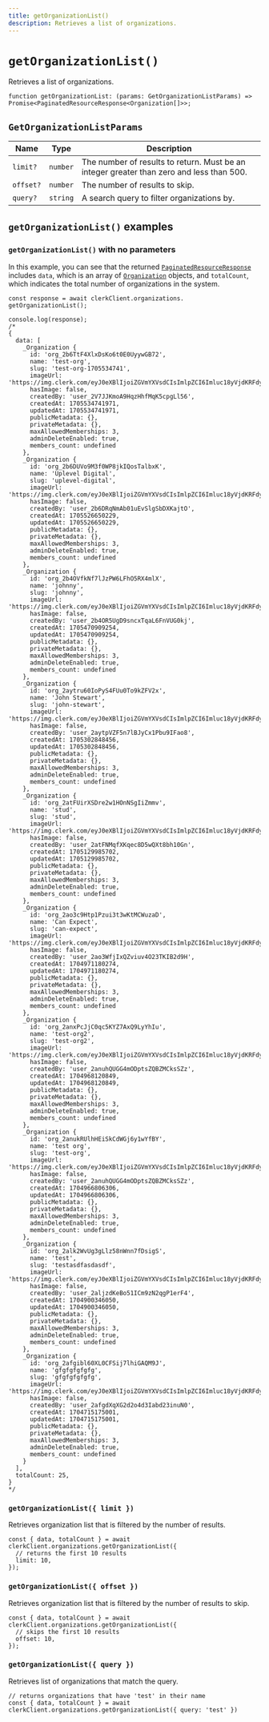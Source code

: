```yaml
---
title: getOrganizationList()
description: Retrieves a list of organizations.
---
```


# `getOrganizationList()`

Retrieves a list of organizations.

```tsx
function getOrganizationList: (params: GetOrganizationListParams) => Promise<PaginatedResourceResponse<Organization[]>>;
```

## `GetOrganizationListParams`

| Name | Type | Description |
| --- | --- | --- |
| `limit?` | `number` | The number of results to return. Must be an integer greater than zero and less than 500. |
| `offset?` | `number` | The number of results to skip. |
| `query?` | `string` | A search query to filter organizations by. |

## `getOrganizationList()` examples

### `getOrganizationList()` with no parameters

In this example, you can see that the returned [`PaginatedResourceResponse`](/docs/references/backend/types/paginated-resource-response) includes `data`, which is an array of [`Organization`](/docs/references/javascript/organization/organization) objects, and `totalCount`, which indicates the total number of organizations in the system.

```tsx
const response = await clerkClient.organizations.
getOrganizationList();

console.log(response);
/*
{
  data: [
    _Organization {
      id: 'org_2b6TtF4XlxDsKo6t0E0UyywGB72',
      name: 'test-org',
      slug: 'test-org-1705534741',
      imageUrl: 'https://img.clerk.com/eyJ0eXBlIjoiZGVmYXVsdCIsImlpZCI6Imluc18yVjdKRFdyclJwRmZFZTlqQUM2dWpSMG8xSlQiLCJyaWQiOiJvcmdfMmI2VHRGNFhseERzS282dDBFMFV5eXdHQjcyIiwiaW5pdGlhbHMiOiJUIn0',
      hasImage: false,
      createdBy: 'user_2V7JJKmoA9HqzHhfMqK5cpgLl56',
      createdAt: 1705534741971,
      updatedAt: 1705534741971,
      publicMetadata: {},
      privateMetadata: {},
      maxAllowedMemberships: 3,
      adminDeleteEnabled: true,
      members_count: undefined
    },
    _Organization {
      id: 'org_2b6DUVo9M3f0WP8jkIQosTalbxK',
      name: 'Uplevel Digital',
      slug: 'uplevel-digital',
      imageUrl: 'https://img.clerk.com/eyJ0eXBlIjoiZGVmYXVsdCIsImlpZCI6Imluc18yVjdKRFdyclJwRmZFZTlqQUM2dWpSMG8xSlQiLCJyaWQiOiJvcmdfMmI2RFVWbzlNM2YwV1A4amtJUW9zVGFsYnhLIiwiaW5pdGlhbHMiOiJVIn0',
      hasImage: false,
      createdBy: 'user_2b6DRqNmAb01uEvSlgSbDXKajtO',
      createdAt: 1705526650229,
      updatedAt: 1705526650229,
      publicMetadata: {},
      privateMetadata: {},
      maxAllowedMemberships: 3,
      adminDeleteEnabled: true,
      members_count: undefined
    },
    _Organization {
      id: 'org_2b4OVfkNf7lJzPW6LFhO5RX4mlX',
      name: 'johnny',
      slug: 'johnny',
      imageUrl: 'https://img.clerk.com/eyJ0eXBlIjoiZGVmYXVsdCIsImlpZCI6Imluc18yVjdKRFdyclJwRmZFZTlqQUM2dWpSMG8xSlQiLCJyaWQiOiJvcmdfMmI0T1Zma05mN2xKelBXNkxGaE81Ulg0bWxYIiwiaW5pdGlhbHMiOiJKIn0',
      hasImage: false,
      createdBy: 'user_2b4OR5UgD9sncxTqaL6FnVUG0kj',
      createdAt: 1705470909254,
      updatedAt: 1705470909254,
      publicMetadata: {},
      privateMetadata: {},
      maxAllowedMemberships: 3,
      adminDeleteEnabled: true,
      members_count: undefined
    },
    _Organization {
      id: 'org_2aytru60IoPyS4FUu0To9kZFV2x',
      name: 'John Stewart',
      slug: 'john-stewart',
      imageUrl: 'https://img.clerk.com/eyJ0eXBlIjoiZGVmYXVsdCIsImlpZCI6Imluc18yVjdKRFdyclJwRmZFZTlqQUM2dWpSMG8xSlQiLCJyaWQiOiJvcmdfMmF5dHJ1NjBJb1B5UzRGVXUwVG85a1pGVjJ4IiwiaW5pdGlhbHMiOiJKIn0',
      hasImage: false,
      createdBy: 'user_2aytpVZF5n7lBJyCx1Pbu9IFao8',
      createdAt: 1705302848456,
      updatedAt: 1705302848456,
      publicMetadata: {},
      privateMetadata: {},
      maxAllowedMemberships: 3,
      adminDeleteEnabled: true,
      members_count: undefined
    },
    _Organization {
      id: 'org_2atFUirXSDre2w1HOnNSgIiZmmv',
      name: 'stud',
      slug: 'stud',
      imageUrl: 'https://img.clerk.com/eyJ0eXBlIjoiZGVmYXVsdCIsImlpZCI6Imluc18yVjdKRFdyclJwRmZFZTlqQUM2dWpSMG8xSlQiLCJyaWQiOiJvcmdfMmF0RlVpclhTRHJlMncxSE9uTlNnSWlabW12IiwiaW5pdGlhbHMiOiJTIn0',
      hasImage: false,
      createdBy: 'user_2atFNMqfXKqec8D5wQXt8bh10Gn',
      createdAt: 1705129985702,
      updatedAt: 1705129985702,
      publicMetadata: {},
      privateMetadata: {},
      maxAllowedMemberships: 3,
      adminDeleteEnabled: true,
      members_count: undefined
    },
    _Organization {
      id: 'org_2ao3c9Htp1Pzui3t3wKtMCWuzaD',
      name: 'Can Expect',
      slug: 'can-expect',
      imageUrl: 'https://img.clerk.com/eyJ0eXBlIjoiZGVmYXVsdCIsImlpZCI6Imluc18yVjdKRFdyclJwRmZFZTlqQUM2dWpSMG8xSlQiLCJyaWQiOiJvcmdfMmFvM2M5SHRwMVB6dWkzdDN3S3RNQ1d1emFEIiwiaW5pdGlhbHMiOiJDIn0',
      hasImage: false,
      createdBy: 'user_2ao3WfjIxQZviuv4O23TKIB2d9H',
      createdAt: 1704971180274,
      updatedAt: 1704971180274,
      publicMetadata: {},
      privateMetadata: {},
      maxAllowedMemberships: 3,
      adminDeleteEnabled: true,
      members_count: undefined
    },
    _Organization {
      id: 'org_2anxPcJjC0qc5KYZ7AxQ9LyYhIu',
      name: 'test-org2',
      slug: 'test-org2',
      imageUrl: 'https://img.clerk.com/eyJ0eXBlIjoiZGVmYXVsdCIsImlpZCI6Imluc18yVjdKRFdyclJwRmZFZTlqQUM2dWpSMG8xSlQiLCJyaWQiOiJvcmdfMmFueFBjSmpDMHFjNUtZWjdBeFE5THlZaEl1IiwiaW5pdGlhbHMiOiJUIn0',
      hasImage: false,
      createdBy: 'user_2anuhQUGG4mODptsZQBZMCksSZz',
      createdAt: 1704968120849,
      updatedAt: 1704968120849,
      publicMetadata: {},
      privateMetadata: {},
      maxAllowedMemberships: 3,
      adminDeleteEnabled: true,
      members_count: undefined
    },
    _Organization {
      id: 'org_2anukRUlhHEiSkCdWGj6y1wYfBY',
      name: 'test org',
      slug: 'test-org',
      imageUrl: 'https://img.clerk.com/eyJ0eXBlIjoiZGVmYXVsdCIsImlpZCI6Imluc18yVjdKRFdyclJwRmZFZTlqQUM2dWpSMG8xSlQiLCJyaWQiOiJvcmdfMmFudWtSVWxoSEVpU2tDZFdHajZ5MXdZZkJZIiwiaW5pdGlhbHMiOiJUIn0',
      hasImage: false,
      createdBy: 'user_2anuhQUGG4mODptsZQBZMCksSZz',
      createdAt: 1704966806306,
      updatedAt: 1704966806306,
      publicMetadata: {},
      privateMetadata: {},
      maxAllowedMemberships: 3,
      adminDeleteEnabled: true,
      members_count: undefined
    },
    _Organization {
      id: 'org_2alk2WvUg3gLlz58nWnn7fDsigS',
      name: 'test',
      slug: 'testasdfasdasdf',
      imageUrl: 'https://img.clerk.com/eyJ0eXBlIjoiZGVmYXVsdCIsImlpZCI6Imluc18yVjdKRFdyclJwRmZFZTlqQUM2dWpSMG8xSlQiLCJyaWQiOiJvcmdfMmFsazJXdlVnM2dMbHo1OG5Xbm43ZkRzaWdTIiwiaW5pdGlhbHMiOiJUIn0',
      hasImage: false,
      createdBy: 'user_2aljzdKeBo51ICm9zN2qgP1erF4',
      createdAt: 1704900346050,
      updatedAt: 1704900346050,
      publicMetadata: {},
      privateMetadata: {},
      maxAllowedMemberships: 3,
      adminDeleteEnabled: true,
      members_count: undefined
    },
    _Organization {
      id: 'org_2afgibl60XL0CFSij7lhiGAQM9J',
      name: 'gfgfgfgfgfg',
      slug: 'gfgfgfgfgfg',
      imageUrl: 'https://img.clerk.com/eyJ0eXBlIjoiZGVmYXVsdCIsImlpZCI6Imluc18yVjdKRFdyclJwRmZFZTlqQUM2dWpSMG8xSlQiLCJyaWQiOiJvcmdfMmFmZ2libDYwWEwwQ0ZTaWo3bGhpR0FRTTlKIiwiaW5pdGlhbHMiOiJHIn0',
      hasImage: false,
      createdBy: 'user_2afgdXqXG2d2o4d3Iabd23inuN0',
      createdAt: 1704715175001,
      updatedAt: 1704715175001,
      publicMetadata: {},
      privateMetadata: {},
      maxAllowedMemberships: 3,
      adminDeleteEnabled: true,
      members_count: undefined
    }
  ],
  totalCount: 25,
}
*/
```

### `getOrganizationList({ limit })`

Retrieves organization list that is filtered by the number of results.

```tsx
const { data, totalCount } = await clerkClient.organizations.getOrganizationList({
  // returns the first 10 results
  limit: 10,
});
```

### `getOrganizationList({ offset })`

Retrieves organization list that is filtered by the number of results to skip.

```tsx
const { data, totalCount } = await clerkClient.organizations.getOrganizationList({
  // skips the first 10 results
  offset: 10,
});
```

### `getOrganizationList({ query })`

Retrieves list of organizations that match the query.

```tsx
// returns organizations that have 'test' in their name
const { data, totalCount } = await clerkClient.organizations.getOrganizationList({ query: 'test' })
```